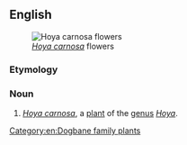 ==English==
[[Image:Hoya_carnosa.jpg|thumb|''[[Hoya carnosa]]'' flowers]]

===Etymology===
{{compound|wax|plant|lang=en}}

===Noun===
{{en-noun}}

# ''[[Hoya carnosa]]'', a [[plant#Noun|plant]] of the [[genus]] ''[[Hoya]]''.
#: {{synonyms|en|honey plant}}

[[Category:en:Dogbane family plants]]
